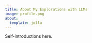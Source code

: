 ```yaml
---
title: About My Explorations with LLMs
image: profile.png
about:
  template: jolla
---
```


Self-introductions here.


